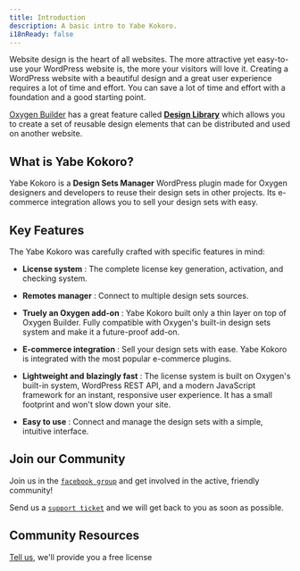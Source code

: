 ```yaml
---
title: Introduction
description: A basic intro to Yabe Kokoro.
i18nReady: false
---
```


Website design is the heart of all websites. The more attractive yet easy-to-use your WordPress website is, the more your visitors will love it. Creating a WordPress website with a beautiful design and a great user experience requires a lot of time and effort. You can save a lot of time and effort with a foundation and a good starting point.

[Oxygen Builder](https://oxygenbuilder.com/) has a great feature called [**Design Library**](https://oxygenbuilder.com/documentation/design-library/) which allows you to create a set of reusable design elements that can be distributed and used on another website.

<h2>What is Yabe Kokoro?</h2>

Yabe Kokoro is a **Design Sets Manager** WordPress plugin made for Oxygen designers and developers to reuse their design sets in other projects. Its e-commerce integration allows you to sell your design sets with easy.

## Key Features

The Yabe Kokoro was carefully crafted with specific features in mind:

- <i class="fa-solid fa-key"></i> **License system** :
The complete license key generation, activation, and checking system.

- <i class="fa-solid fa-key-skeleton-left-right"></i> **Remotes manager** :
Connect to multiple design sets sources.

- <i class="fa-solid fa-layer-plus"></i> **Truely an Oxygen add-on** :
Yabe Kokoro built only a thin layer on top of Oxygen Builder. Fully compatible with Oxygen's built-in design sets system and make it a future-proof add-on.

- <i class="fa-solid fa-cart-shopping"></i> **E-commerce integration** :
Sell your design sets with ease. Yabe Kokoro is integrated with the most popular e-commerce plugins.

- <i class="fa-solid fa-feather"></i> **Lightweight and** <i class="fa-solid fa-rabbit-running"></i> **blazingly fast** :
The license system is built on Oxygen's built-in system, WordPress REST API, and a modern JavaScript framework for an instant, responsive user experience. It has a small footprint and won't slow down your site.

- <i class="fa-solid fa-face-smile-hearts"></i> **Easy to use** :
Connect and manage the design sets with a simple, intuitive interface.

## Join our Community

<i class="fa-solid fa-comment pr:6"></i> Join us in the [`facebook group`](https://www.facebook.com/groups/1142662969627943) and get involved in the active, friendly community!

<i class="fa-solid fa-headset pr:6"></i> Send us a [`support ticket`](https://rosua.org/support-portal) and we will get back to you as soon as possible.

## Community Resources

[Tell us](https://rosua.org/support-portal), we'll provide you a free license

